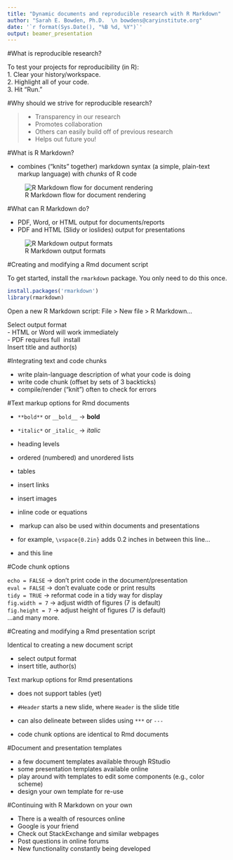 ---
title: "Dynamic documents and reproducible research with R Markdown"
author: "Sarah E. Bowden, Ph.D.  \n bowdens@caryinstitute.org"
date: '`r format(Sys.Date(), "%B %d, %Y")`'
output: beamer_presentation
---

#What is reproducible research? 

\begin{center}
All analyses and graphics from a project \\ can be reproduced by \textbf{anyone} 
\end{center}
\vspace{0.5in}

To test your projects for reproducibility (in R):  
1. Clear your history/workspace.  
2. Highlight all of your code.  
3. Hit "Run." \vspace{0.2in}


#Why should we strive for reproducible research?

> - Transparency in our research 
\vspace{0.1in}
> - Promotes collaboration
\vspace{0.1in}
> - Others can easily build off of previous research
\vspace{0.1in}
> - Helps out future you!

#What is R Markdown?

\begin{center}
{\sl"R Markdown is an authoring format that enables easy creation of dynamic documents, presentations, and reports from R."} - RStudio

\end{center}

- combines ("knits" together) markdown syntax (a simple, plain-text markup language) with *chunks* of R code  

![R Markdown flow for document rendering](http://rmarkdown.rstudio.com/images/RMarkdownFlow.png)

#What can R Markdown do?

- PDF, Word, or HTML output for documents/reports
- PDF and HTML (Slidy or ioslides) output for presentations

![R Markdown output formats](http://rmarkdown.rstudio.com/images/RMarkdownOutputFormats.png)

#Creating and modifying a Rmd document script

To get started, install the `rmarkdown` package. You only need to do this once.
```{r markdown_install, eval=FALSE}
install.packages('rmarkdown')
library(rmarkdown)
```

Open a new R Markdown script: File > New file > R Markdown...  

Select output format   
- HTML or Word will work immediately  
- PDF requires full \TeX\ install  
Insert title and author(s)


#Integrating text and code chunks

- write plain-language description of what your code is doing \vspace{0.2in}
- write code chunk (offset by sets of 3 backticks) \vspace{0.2in}
- compile/render ("knit") often to check for errors \vspace{0.2in}


#Text markup options for Rmd documents

- `**bold**` or `__bold__` -> **bold**
- `*italic*` or `_italic_` -> *italic*
- heading levels
- ordered (numbered) and unordered lists
- tables
- insert links
- insert images
- inline code or equations \vspace{0.2in}

- \LaTeX\ markup can also be used within documents and presentations
- for example, `\vspace{0.2in}` adds 0.2 inches in between this line... \vspace{0.2in}

- and this line

#Code chunk options

\begin{center}
With the curly braces at the top of each code chunk, \newline 
e.g., \{r, tidy=TRUE\}, there are a number of options you can specify.
\end{center}

`echo = FALSE` -> don't print code in the document/presentation  
`eval = FALSE` -> don't evaluate code or print results  
`tidy = TRUE` -> reformat code in a tidy way for display  
`fig.width = 7` -> adjust width of figures (7 is default)  
`fig.height = 7` -> adjust height of figures (7 is default)  
\vspace{0.2in}
...and many more.

#Creating and modifying a Rmd presentation script

Identical to creating a new document script

- select output format
- insert title, author(s)

Text markup options for Rmd presentations

- does not support tables (yet)
- `#Header` starts a new slide, where `Header` is the slide title
- can also delineate between slides using `***` or `---` \vspace{0.2in}

- code chunk options are identical to Rmd documents

#Document and presentation templates

- a few document templates available through RStudio
- some presentation templates available online \vspace{0.2in}
- play around with templates to edit some components (e.g., color scheme)
- design your own template for re-use

#Continuing with R Markdown on your own

- There is a wealth of resources online
- Google is your friend
- Check out StackExchange and similar webpages
- Post questions in online forums
- New functionality constantly being developed
\vspace{0.2in}

\begin{center}
As with most computer programming, there will be a steep learning curve at the beginning. Once you get the hang of things, your work will go faster. It may seem time-consuming at first, but it will save you \textbf{SO. MUCH. TIME.} later.
\end{center}

\vspace{0.2in}
\begin{center}
TL;DR: R Markdown + \LaTeX\ = Awesome Science
\end{center}
